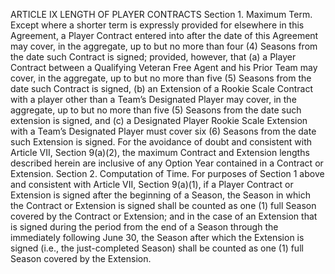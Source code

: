 ARTICLE IX
LENGTH OF PLAYER CONTRACTS
Section 1. Maximum Term.
Except where a shorter term is expressly provided for elsewhere in this
Agreement, a Player Contract entered into after the date of this Agreement
may cover, in the aggregate, up to but no more than four (4) Seasons from
the date such Contract is signed; provided, however, that (a) a Player
Contract between a Qualifying Veteran Free Agent and his Prior Team
may cover, in the aggregate, up to but no more than five (5) Seasons from
the date such Contract is signed, (b) an Extension of a Rookie Scale
Contract with a player other than a Team's Designated Player may cover,
in the aggregate, up to but no more than five (5) Seasons from the date
such extension is signed, and (c) a Designated Player Rookie Scale
Extension with a Team's Designated Player must cover six (6) Seasons
from the date such Extension is signed. For the avoidance of doubt and
consistent with Article VII, Section 9(a)(2), the maximum Contract and
Extension lengths described herein are inclusive of any Option Year
contained in a Contract or Extension.
Section 2. Computation of Time.
For purposes of Section 1 above and consistent with Article VII,
Section 9(a)(1), if a Player Contract or Extension is signed after the
beginning of a Season, the Season in which the Contract or Extension is
signed shall be counted as one (1) full Season covered by the Contract or
Extension; and in the case of an Extension that is signed during the period
from the end of a Season through the immediately following June 30, the
Season after which the Extension is signed (i.e., the just-completed Season)
shall be counted as one (1) full Season covered by the Extension.